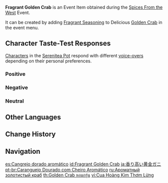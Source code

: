{{Item Infobox
|id           = 101744
|image        = Item Fragrant Golden Crab.png
|type         = Consumables
|group2       = Event Items
|invCategory  = Precious Items
|group        = Fragrant Dishes
|quality      = 4
|description  = A delicious dish with some extra seasoning! It gives off a titillating aroma... But whose tastes will this dish suit? Invite your friends, invite your pals &mdash; get them to try this new dish!
|source1      = [[Spices From the West]] Event
|event        = Spices From the West
|related_item = Golden Crab
|related_type = Variant
}}
'''Fragrant Golden Crab''' is an Event Item obtained during the [[Spices From the West]] Event.

It can be created by adding [[Fragrant Seasoning]] to Delicious [[Golden Crab]] in the event menu.

==Character Taste-Test Responses==
[[Characters]] in the [[Serenitea Pot]] respond with different [[Spices From the West/Voice-Overs|voice-overs]] depending on their personal preferences.

===Positive===
{{Card List|Bennett,Diluc,Kamisato Ayaka,Keqing,Mona,Rosaria,Thoma,Yun Jin}}

===Negative===
{{Card List|Albedo,Ganyu,Klee,Ningguang,Xiao,Zhongli}}

===Neutral===
{{Card List|Amber,Arataki Itto,Barbara,Beidou,Chongyun,Diona,Eula,Fischl,Gorou,Hu Tao,Jean,Kaedehara Kazuha,Kaeya,Kamisato Ayato,Kujou Sara,Lisa,Noelle,Qiqi,Raiden Shogun,Razor,Sangonomiya Kokomi,Sayu,Shenhe,Sucrose,Tartaglia,Venti,Xiangling,Xingqiu,Xinyan,Yae Miko,Yanfei,Yelan,Yoimiya}}

==Other Languages==
{{Other Languages
|default_hidden = 1
|en      = Fragrant Golden Crab
|zhs     = 香气四溢的黄金蟹
|zhs_rm  = Xiāngqìsìyì de Huángjīn-xiè
|zht     = 香氣四溢的黃金蟹
|zht_rm  = Xiāngqìsìyì de Huángjīn-xiè
|ja      = 香り高い黄金ガニ
|ja_rm   = Kaoritakai Ougon Gani
|ko      = 향기로운 골든크랩
|es      = Cangrejo dorado aromático
|fr      = Crabe doré (parfumé)
|ru      = Ароматный золотистый краб
|th      = Golden Crab หอมกรุ่น
|th_rm   = Golden Crab Hom Krun
|vi      = Cua Hoàng Kim Thơm Lừng
|de      = Duftender Goldkrebs
|id      = Fragrant Golden Crab
|pt      = Caranguejo Dourado com Cheiro Aromático
}}

==Change History==
{{Change History|2.6}}

==Navigation==
{{Precious Navbox|Item}}

[[es:Cangrejo dorado aromático]]
[[id:Fragrant Golden Crab]]
[[ja:香り高い黄金ガニ]]
[[pt-br:Caranguejo Dourado com Cheiro Aromático]]
[[ru:Ароматный золотистый краб]]
[[th:Golden Crab หอมกรุ่น]]
[[vi:Cua Hoàng Kim Thơm Lừng]]